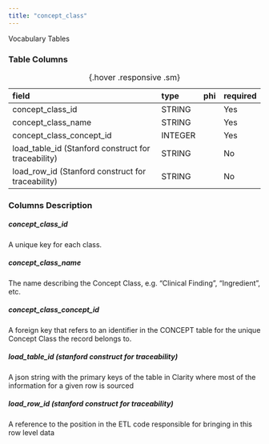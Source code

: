 ```yaml
---
title: "concept_class"
---
```


Vocabulary Tables

### Table Columns

| field                                               | type    | phi   | required   |
|:----------------------------------------------------|:--------|:------|:-----------|
| concept_class_id                                    | STRING  |       | Yes        |
| concept_class_name                                  | STRING  |       | Yes        |
| concept_class_concept_id                            | INTEGER |       | Yes        |
| load_table_id (Stanford construct for traceability) | STRING  |       | No         |
| load_row_id (Stanford construct for traceability)   | STRING  |       | No         |

:  {.hover .responsive .sm}

### Columns Description


##### concept_class_id

A unique key for each class.

##### concept_class_name

The name describing the Concept Class, e.g. "Clinical Finding", "Ingredient", etc.

##### concept_class_concept_id

A foreign key that refers to an identifier in the CONCEPT table for the unique Concept Class the record belongs to.

##### load_table_id (stanford construct for traceability) 

A json string with the primary keys of the table in Clarity where most of the information for a given row is sourced

##### load_row_id (stanford construct for traceability)

A reference to the position in the ETL code responsible for bringing in this row level data
